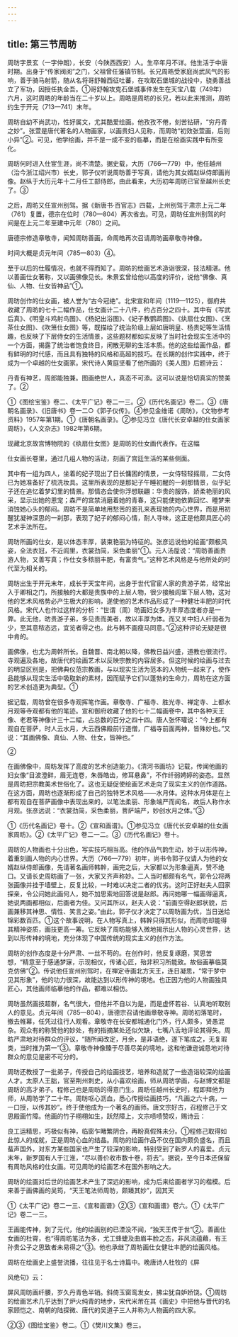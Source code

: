 ```yaml
---
---
---
```

title: 第三节周昉
---



周昉字景玄（一字仲朗），长安（今陕西西安）人。生卒年月不详。他生活于中唐时期。出身于“传家阀阅”之门，父祖曾任藩镇节制。长兄周皓受家庭尚武风气的影响，善于骑马射箭，随从名将哥舒翰西征吐蕃，在攻取石堡城的战役中，骁勇善战立了军功，因授任执金吾。①哥舒翰攻克石堡城事件发生在天宝八载（749年）六月，这时周皓的年龄当在二十岁以上。周皓是周昉的长兄，若以此来推测，周昉约生于开元（713—741）末年。

周昉自幼不尚武功，性好属文，尤其酷爱绘画。他孜孜不倦，刻苦钻研，“穷丹青之妙”。张萱是唐代著名的人物画家，以画贵妇人见称，而周昉“初效张萱画，后则小异”②。可见，他学绘画，并不是一成不变的临摹，而是在绘画实践中有所变化。

周昉何时进入仕宦生涯，尚不清楚。据史载，大历（766—779）中，他任越州（治今浙江绍兴市）长史，郭子仪听说周昉善于写真，请他为其女婿赵纵侍郎画肖像。赵纵于大历元年十二月任工部侍郎，由此看来，大历初年周昉已官至越州长史了。③

之后，周昉又任宣州别驾。据《新唐书·百官志》四载，上州别驾于肃宗上元二年（761）复置，德宗在位时（780—804）再次省去。可见，周昉任宣州别驾的时间是在上元二年至建中元年（780）之间。

唐德宗修造章敬寺，闻知周昉善画，命周皓再次召请周昉画章敬寺神像。

时间大概是贞元年间（785—803）④。

至于以后的仕履情况，也就不得而知了。周昉的绘画艺术造诣很深，技法精湛。他以善画仕女著称，又以画佛像见长。朱景玄曾给他以高度的评价，说他“佛像、真仙、人物、仕女皆神品”①。

周昉创作的仕女画，被人誉为“古今冠绝”。北宋宣和年间（1119—1125），御府共收藏了周昉的七十二幅作品，仕女画计二十八件，约占百分之四十。其中有《写武后真》、《明皇斗鸡射鸟图》、《杨妃出浴图》、《妃子教鹦鹉图》、《纨扇仕女图》、《烹茶仕女图》、《吹箫仕女图》等，既描绘了统治阶级上层如唐明皇、杨贵妃等生活情趣，也反映了下层侍女的生活情景，这些题材都如实反映了当时社会现实生活中的一个方面，揭露了统治者饱食终日，闲散无聊的生活本质。他的这些绘画作品，都有鲜明的时代感，而且具有独特的风格和高超的技巧。在长期的创作实践中，终于成为一个卓越的仕女画家。宋代诗人黄庭坚看了他所画的《美人图》后题诗云：

丹青有神艺，周郎能独兼。图画绝世人，真态不可添。这可以说是恰切真实的赞美了。②

①《图绘宝鉴》卷二、《太平广记》卷二一三。②《历代名画记》卷二。③《唐朝名画录》、《旧唐书》卷一二○《郭子仪传》。④参见金维诺《周昉》，《文物参考资料》1957年第1期。①《唐朝名画录》。②参见冯立《唐代长安卓越的仕女画家周昉》，《人文杂志》1982年第6期。

现藏北京故宫博物院的《纨扇仕女图》是周昉的仕女画代表作。在这幅

仕女画长卷里，通过几组人物的活动，刻画了宫廷生活的某些侧面。

其中有一组为四人，坐着的妃子现出了日长慵困的情景，一女侍轻轻摇扇，二女侍已为她准备好了梳洗妆具。这里所表现的是那妃子午睡初醒的一刹那情景，似乎妃子还在追忆着梦幻里的情景。那情态会使你浮想联翩：华贵的服饰，娇柔艳丽的风采，显示出她的恩宠；森严的宫禁消磨着她的青春，这只能使她依靠回忆、睡梦来消蚀她心头的郁闷。周昉不是简单地用愁苦的面孔来表现她的内心世界，而是用初醒犹凝神深思的一刹那，表现了妃子的郁闷心情，耐人寻味，这正是他颇具匠心的艺术手法所在。

周昉所画的仕女，是以体态丰厚，装束艳丽为特征的。张彦远说他的绘画“颇极风姿，全法衣冠，不近闾里，衣裳劲简，采色柔丽”①。元人汤垕说：“周昉善画贵游人物，又善写真；作仕女多秾丽丰肥，有富贵气。”这种艺术风格是与他所处的时代至为相关的。

周昉出生于开元末年，成长于天宝年间，出身于世代官宦人家的贵游子弟，经常出入于卿相之门，所接触的大都是贵族中的上层人物，很少接触闾里下层人物，这对他的艺术风格势必产生极大的影响，遂使他的艺术作品形成了一种健壮丰肥的时代风格。宋代人也作过这样的分析：“世谓（周）昉画妇女多为丰厚态度者亦是一弊。此无他，昉贵游子弟，多见贵而美者，故以丰厚为体。而又关中妇人纤弱者为少，至其意秾态远，宜览者得之也。此与韩不画瘦马同意。”②这种评论无疑是很中肯的。

画佛像，也尤为周幹所长。自魏晋、南北朝以降，佛教日益兴盛，道教也很流行。寺观遍及各地，故唐代的绘画艺术以反映宗教的内容居多。但这时候的绘画与过去的明显区别是，把佛典仪范宗教画，与以现实生活为范本的人物统一起来了，使作品能够从现实生活中吸取新的素材，因而赋予它们以蓬勃的生命力，周昉在这方面的艺术创造更为典型。①

据记载，周昉曾在很多寺观挥笔作画。章敬寺、广福寺、胜光寺、禅定寺、上都水月观等寺观都有他的笔迹。宣和御府收藏了他的七十二幅画卷中，其中各种天王像、老君等神像计三十二幅，占总数的百分之四十四。唐人张怀瓘说：“今上都有观自在菩萨，时人云水月，大云西佛殿前行道僧，广福寺前面两神，皆殊妙也。”又说：“其画佛像、真仙、人物、仕女，皆神也。”

②

在画佛像中，周昉发挥了高度的艺术创造能力。《清河书画坊》记载，传闻他画的妇女像“目波澄鲜，眉无连卷，朱唇皓齿，修耳悬鼻”，不作纤弱娉婷的姿态。显然是周昉把宗教美术世俗化了。这也无疑促使绘画艺术走向了现实主义的创作道路。在这方面，周昉也逐渐形成了自己的独特艺术风格——水月体。这种水月体是在上都有观自在菩萨画像中表现出来的，以笔法柔丽、形象端严而闻名，故后人称作水月观。张彦远说：“衣裳劲简，采色柔丽，菩萨端严，妙创水月之体。”③

①《历代名画记》卷十。②《宣和画谱》。①参见冯立《唐代长安卓越的仕女画家周昉》。②《太平广记》卷二一二。③《历代名画记》卷十。

周昉的人物画也十分出色，写实技巧相当高。他的作品气韵生动，妙于以形传神，着重刻画人物的内心世界。大历（766—779）初年，尚书令郭子仪请人为他的女婿赵纵侍郎画像，先请著名画师韩幹，画完之后，大家都以为形象逼真，赞不绝口。又请长史周昉画了一张，大家又齐声称妙。二人当时都颇有名气，郭令公将两张画像并挂于墙壁上，反复比较，一时难以决定二者的优劣。这时正好赵夫人回家探亲，令公问她此画何人，她不加思索地回答说是赵郎。再问她哪一幅画得逼真，她说两画都相似，后画者为佳。又问其所以，赵夫人说：“前画空得赵郎状貌，后画兼移其神思、情性、笑言之姿。”由此，郭子仪才决定了以周昉画为优，当日送给锦彩数百匹。①这个故事说明，在人物写真上，韩幹只得其形似，而周昉却能得其精神姿质，画技更高一筹。它反映了周昉能够入微地揭示出人物的心灵世界，达到以形传神的境地，充分体现了中国传统的现实主义的创作方法。

周昉的创作态度是十分严肃、一丝不苟的。在创作时，他反复琢磨，冥思苦想，“精意至于感通梦寐，示现相仪，传诸心匠，殆非积习所能致。故俗画摹临莫克仿佛”②。传说他任宣州别驾时，在禅定寺画北方天王，连日凝思，“常于梦中见其形象”，他的功力很深，故能达到以形传神的境地。也正因为他的人物画独具匠心，其他画师临摹他的作品，都难以相仿。

周昉虽然画技超群，名气很大，但他并不自以为是，而是虚怀若谷、认真地听取别人的意见。贞元年间（785—804），唐德宗召请他画章敬寺神。周昉初落笔时，撤去帷幕，任凭过往行人观看。章敬寺在长安都城通化门外，行人颇多，贤愚混杂。观众有的称赞他的妙处，有的指摘某处还似欠缺，七嘴八舌地评论其得失。周昉严肃地对待群众的评议，“随所闻改定，月余，是非语绝，遂下笔成之，无复瑕类，当时推为第一”③。章敬寺神像臻于尽善尽美的境地，这和他谦逊诚恳地对待群众的意见是密不可分的。

周昉还教授了一批弟子，传授自己的绘画技艺，培养和造就了一些造诣较深的绘画人才。太原人王朏，官至荆州刺史，从小喜欢绘画，师从周昉学画，与赵博文都是周昉的高才弟子。程修己也是周昉的得意门生。周昉任越州长史时，程即拜他为师，从周昉学了二十年。周昉呕心沥血，悉心传授绘画技巧，“凡画之六十病，一一口授，以传其妙”。终于使他成为一个著名的画师。唐文宗好古，召程修己于文思殿画竹障。他画的竹子栩栩如生，跃然障上，文宗啧啧赞叹，赐诗云：

良工运精思，巧极似有神，临窗乍睹繁阴合，再盼真假殊未分。①程修己取得如此惊人的成就，正是周昉心血的结晶。周昉的绘画作品不仅在国内颇负盛名，而且蜚声国外，对东方某些国家也产生了较深的影响，特别受到了新罗人的喜爱。贞元末年，新罗国有人于江淮，“尽以善价收市数十卷，将去”。据说，至今日本还保留有周昉风格的仕女画。可见周昉的绘画艺术在国外影响之大。

周昉的绘画对后世的绘画艺术产生了深远的影响，成为后来绘画者学习的楷模。后来善于画佛画的吴筠，“天王笔法师周昉，颇臻其妙”，因其天

①《太平广记》卷二一三、《宣和画谱》②③《宣和画谱》卷六。①《太平广记》卷二一三。

王画能传神，到了元代，他的绘画别的已湮没不闻，“独天王传于世”②。善画仕女画的杜霄，也“得周昉笔法为多，尤工蜂蜨及曲眉丰脸之态，非风流蕴藉，有王孙贵公子之思致者未易得之”③。他也承继了周昉画仕女健壮丰肥的绘画风格。

周昉在绘画史上盛誉流播，往往见于名士诗篇中。晚唐诗人杜牧的《屏

风绝句》云：

屏风周昉画纤腰，岁久丹青色半销。斜倚玉窗鸾发女，拂尘犹自妒娇饶。①周昉的绘画艺术几乎达到了炉火纯青的地步，宋代米芾在其《画史》中把他与晋代的名家顾恺之、南朝的陆探微、唐代的吴道子三人并称为人物画的四大家。

②③《图绘宝鉴》卷二。①《樊川文集》卷三。